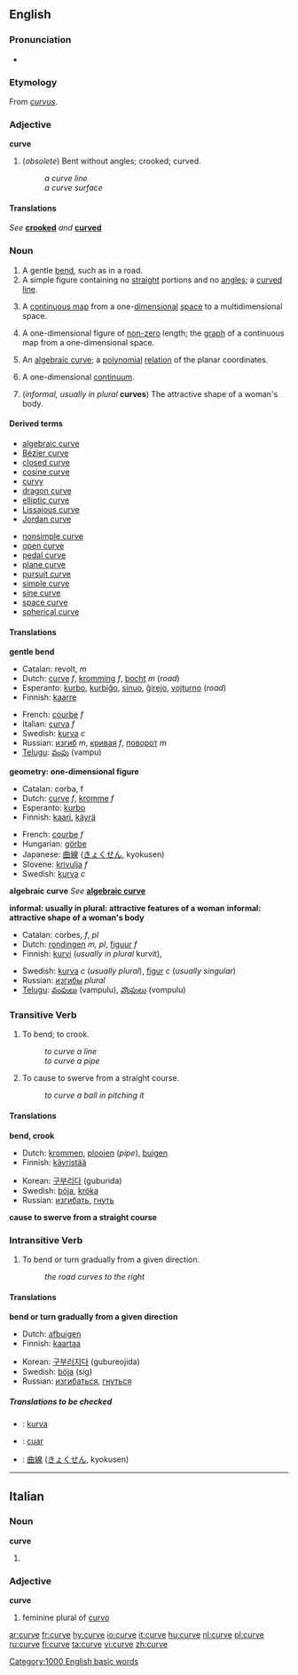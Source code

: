 {{wikipediapl}}
==English==

===Pronunciation===
*{{audio|en-us-curve.ogg|Audio (US)}}

===Etymology===
From {{L.}} ''[[curvus]]''.

===Adjective===
'''curve'''

# (''obsolete'') Bent without angles; crooked; curved.
#:''a curve line''
#:''a curve surface''

====Translations====
''See'' '''[[crooked]]''' ''and'' '''[[curved]]'''

===Noun===
{{wikipedia}}
{{en-noun}}

# A gentle [[bend]], such as in a road.
# A simple figure containing no [[straight]] portions and no [[angle]]s; a [[curved]] [[line]].
# {{analyticgeom}}  A [[continuous map]] from a one-[[dimensional]] [[space]] to a multidimensional space.
# {{geometry}} A one-dimensional figure of [[non-zero]] length; the [[graph]] of a continuous map from a one-dimensional space.
# {{alggeom}} An [[algebraic curve]]; a [[polynomial]] [[relation]] of the planar coordinates.
# {{topology}} A one-dimensional [[continuum]].
# (''informal, usually in plural'' '''curves''') The attractive shape of a woman's body.

====Derived terms====
{{top2}}
*[[algebraic curve]]
*[[Bézier curve]]
*[[closed curve]]
*[[cosine curve]]
*[[curvy]]
*[[dragon curve]]
*[[elliptic curve]]
*[[Lissajous curve]]
*[[Jordan curve]]
{{mid2}}
*[[nonsimple curve]]
*[[open curve]]
*[[pedal curve]]
*[[plane curve]]
*[[pursuit curve]]
*[[simple curve]]
*[[sine curve]]
*[[space curve]]
*[[spherical curve]]
{{bottom}}

====Translations====
'''gentle bend'''
{{top}}
*Catalan: revolt, ''m''
*Dutch: [[curve]] ''f'', [[kromming]] ''f'', [[bocht]] ''m'' (''road'')
*Esperanto: [[kurbo]], [[kurbiĝo]], [[sinuo]], [[ĝirejo]], [[vojturno]] (''road'')
*Finnish: [[kaarre]]
{{mid}}
*French: [[courbe]] ''f''
*Italian: [[curva]] ''f''
*Swedish: [[kurva]] ''c''
*Russian: [[изгиб]] ''m'', [[кривая]] ''f'', [[поворот]] ''m''
*[[Telugu]]: [[వంపు]] (vampu)
{{bottom}}

'''geometry: one-dimensional figure'''
{{top}}
*Catalan: corba, f
*Dutch: [[curve]] ''f'', [[kromme]] ''f''
*Esperanto: [[kurbo]]
*Finnish: [[kaari]], [[käyrä]]
{{mid}}
*French: [[courbe]] ''f''
*Hungarian: [[görbe]]
*Japanese: [[曲線]] ([[きょくせん]], kyokusen)
*Slovene: [[krivulja]] ''f''
*Swedish: [[kurva]] ''c''
{{bottom}}

'''algebraic curve'''
''See'' '''[[algebraic curve]]'''

'''informal: usually in plural: attractive features of a woman'''
'''informal: attractive shape of a woman's body'''
<!--Note: put INFORMAL translations in this table, where these exist-->
{{top}}
*Catalan:  corbes, ''f'', ''pl''
*Dutch: [[rondingen]] ''m, pl'', [[figuur]] ''f''
*Finnish: [[kurvi]] (''usually in plural'' kurvit),
{{mid}}
*Swedish: [[kurva]] ''c'' (''usually plural''), [[figur]] ''c'' (''usually singular'')
*Russian: [[изгибы]] ''plural''
*[[Telugu]]: [[వంపులు]] (vampulu), [[వొంపులు]] (vompulu)
{{bottom}}

===Transitive Verb===
{{en-verb|curv|ing}}

# To bend; to crook.
#:''to curve a line''
#:''to curve a pipe''
# To cause to swerve from a straight course.
#:''to curve a ball in pitching it''

====Translations====

'''bend, crook'''
{{top}}
*Dutch: [[krommen]], [[plooien]] (''pipe''), [[buigen]]
*Finnish: [[käyristää]]
{{mid}}
*Korean: [[구부리다]] (guburida)
*Swedish: [[böja]], [[kröka]]
*Russian: [[изгибать]], [[гнуть]]
{{bottom}}

'''cause to swerve from a straight course'''
{{top}}
{{mid}}
{{bottom}}

===Intransitive Verb===
{{en-verb|curv|ing}}

# To bend or turn gradually from a given direction.
#:''the road curves to the right''

====Translations====

'''bend or turn gradually from a given direction'''
{{top}}
*Dutch: [[afbuigen]]
*Finnish: [[kaartaa]]
{{mid}}
*Korean: [[구부러지다]] (gubureojida) 
*Swedish: [[böja]] (sig)
*Russian: [[изгибаться]], [[гнуться]]
{{bottom}}

=====Translations to be checked=====
<!--Remove this section once all of the translations below have been moved into the tables above.-->
{{checktrans}}

*{{ttbc|Indonesian}}: [[kurva]]
*{{ttbc|Irish}}: [[cuar]]
*{{ttbc|Japanese}}: [[曲線]] ([[きょくせん]], kyokusen)

[[Category:1000 English basic words]]

----

==Italian==

===Noun===
'''curve''' {{f}}

# {{plural of|curva}}

===Adjective===
'''curve'''

# feminine plural of [[curvo]]

[[ar:curve]]
[[fr:curve]]
[[hy:curve]]
[[io:curve]]
[[it:curve]]
[[hu:curve]]
[[nl:curve]]
[[pl:curve]]
[[ru:curve]]
[[fi:curve]]
[[ta:curve]]
[[vi:curve]]
[[zh:curve]]
